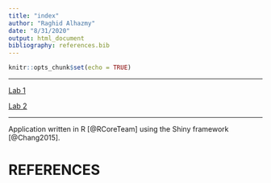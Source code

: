 ```yaml
---
title: "index"
author: "Raghid Alhazmy"
date: "8/31/2020"
output: html_document
bibliography: references.bib
---
```


```r
knitr::opts_chunk$set(echo = TRUE)
```
--------------------------

[Lab 1](lab1_Raghid.html)

[Lab 2](Lab-2.html)

-------------------------
Application written in R [@RCoreTeam] using the Shiny framework [@Chang2015].

# REFERENCES